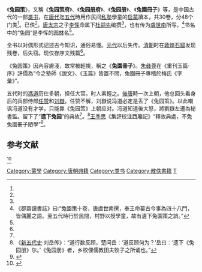 《'''兔园策'''》，又稱《'''兔园策府'''》、《'''兔园册府'''》、《'''兔园册'''》、《'''兔園冊子'''》等，是中国古代的一部[[类书|类书]]，在[[唐代|唐代]]迄[[五代|五代]]時用作民间[[私塾|私塾]]學童的[[启蒙|启蒙]]讀本，共30卷，分48个门类<ref name="金常政" />{{rp|26-27}}。已佚<ref name="金常政" />{{rp|26-27}}。[[唐太宗|唐太宗]]之子[[李恽|李恽]]命属下[[杜嗣先|杜嗣先]]编撰<ref name="金常政" />{{rp|26-27}}，也有传为[[虞世南|虞世南]]所写。<ref>《郡齋讀書誌》曰:“兔園策十卷，唐虞世南撰，奉王命纂古今事為四十八門，皆偶麗之語。至五代時行於民間，村野以授學童，故有遺下兔園策之誚。”</ref>书名中的“兔园”是李恽的[[园林|园林]]名<ref name="金常政" />{{rp|26-27}}。

全书以对偶形式记述古今知识，通俗易懂。[[元代|元代]]以后失传。[[清朝|清朝]]时在[[敦煌石窟|敦煌石窟]]发现残卷，后失窃。现仅存序文残篇<ref name="金常政" />{{rp|26-27}}。

《兔园策》因內容膚淺，故常被輕視，稱之《'''兔園冊子'''》。[[朱彝尊|朱彝尊]]在《重刊玉篇·序》評價為“今之塾師《說文》、《玉篇》皆置不問，兔園冊子專稽於梅氏《字彙》”。

五代时的[[馮道|馮道]]历仕多朝，担任大官。时人素輕之。[[後唐|後唐]]時一次上朝，他总回头看身后的兵部侍郎[[任赞|任赞]]和[[刘嶽|刘嶽]]，任赞不解，刘嶽说冯道必定是丢了《兔园策》。以此嘲讽冯道没有才学，只能靠《兔园策》上朝应对。冯道知道後大怒，將劉嶽左遷為秘書監。留下了“'''遗下兔园'''”的典故<ref name="金常政" />{{rp|26-27}}。<ref>《[[新五代史|新五代史]]·刘岳传》：“道行数反顾，楚问岳：‘道反顾何为？’岳曰：‘遗下《兔园册》尔。’《兔园册》者，乡校俚儒教田夫牧子之所诵也。”</ref>[[王季思|王季思]]《集評校注西廂記》“釋故典處，不免兔園冊子陋學”<ref name="二钱诗学之研究 2007 p. ">{{cite book | title=二钱诗学之研究 | publisher=黄山书社 | series=安徽师范大学中国诗学研究中心学术丛书 | year=2007 | isbn=978-7-80707-457-1 | url=https://books.google.com.hk/books?id=pIISAQAAMAAJ | language=zh | access-date=2021-09-01 | page=345 | archive-date=2021-09-01 | archive-url=https://web.archive.org/web/20210901053035/https://books.google.com.hk/books?id=pIISAQAAMAAJ | dead-url=no }}</ref>。

==参考文献==
<div class="references-small">
<references>
<ref name="金常政">{{cite book| author = [[金常政|金常政]] | title = 百科全书的故事 | publisher = 北京图书馆出版社 | date = 2005-03 | location = 北京 | url = | doi = | id = | isbn = 7501326231 }}</ref>
</references>
</div>

[[Category:蒙學|Category:蒙學]]
[[Category:唐朝典籍|Category:唐朝典籍]]
[[Category:类书|Category:类书]]
[[Category:散佚書籍|Category:散佚書籍]]
[[Category:虞世南|T]]